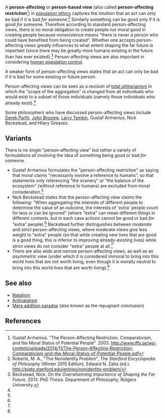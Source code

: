 A '''person-affecting''' or '''person-based view''' (also called '''person-affecting restriction'''<ref name="arrhenius-2003">Gustaf Arrhenius. "The Person-Affecting Restriction, Comparativism, and the Moral Status of Potential People". 2003. http://www.iffs.se/wp-content/uploads/2014/11/The-Person-Affecting-Restriction-Comparativism-and-the-Moral-Status-of-Potential-People.pdf</ref>) in [[population ethics]] captures the intuition that an act can only be bad if it is bad ''for'' someone.<ref name="sep">Roberts, M. A., "The Nonidentity Problem", ''The Stanford Encyclopedia of Philosophy'' (Winter 2015 Edition), Edward N. Zalta (ed.). http://plato.stanford.edu/entries/nonidentity-problem/</ref> Similarly something can be good only if it is good ''for'' someone. Therefore according to standard person-affecting views, there is no moral obligation to create people nor moral good in creating people because nonexistence means "there is never a person who could have benefited from being created". Whether one accepts person-affecting views greatly influences to what extent shaping the far future is important (since there may be greatly more humans existing in the future than has ever existed).<ref name="beckstead-thesis">Beckstead, Nick. ''On the Overwhelming Importance of Shaping the Far Future''. 2013. PhD Thesis. Department of Philosophy, Rutgers University.</ref> Person-affecting views are also important in considering [[human population control]].

A weaker form of person-affecting views states that an act can only be bad if it is bad for some existing or future person.

Person-affecting views can be seen as a revision of [[total utilitarianism]] in which the "scope of the aggregation" is changed from all individuals who would exist to a subset of those individuals (namely those individuals who already exist).<ref name="beckstead-thesis"/>

Some philosophers who have discussed person-affecting views include [[Derek Parfit]], [[John Broome (philosopher)|John Broome]], [[Larry Temkin]], Gustaf Arrhenius, Nick Beckstead, and Hilary Greaves.

==Variants==

There is no single "person-affecting view" but rather a variety of formulations all involving the idea of something being good or bad ''for'' someone.

* Gustaf Arrhenius formulates the "person-affecting restriction" as saying that moral claims "necessarily involve a reference to humans", so that statements only referencing "the scenery" or "the balance of the ecosystem" (without reference to humans) are excluded from moral consideration.<ref name="arrhenius-2003"/>
* Nick Beckstead states that the person-affecting view claims the following: "When aggregating the interests of different people to determine the value of an outcome, the interests of 'extra' people count for less or can be ignored" (where "extra" can mean different things in different contexts, but in each case actions cannot be good or bad ''for'' "extra" people).<ref name="beckstead-thesis"/> Beckstead further distinguishes between ''moderate'' and ''strict'' person-affecting views, where moderate views give less weight to "extra" people (so that while creating new lives that are good is a good thing, this is inferior to improving already-existing lives) while strict views do not consider "extra" people at all.<ref name="beckstead-thesis"/>
* There are also ''wide'' and ''narrow'' person-affecting views, as well as an ''asymmetric'' view (under which it is considered immoral to bring into this world lives that are not worth living, even though it is morally neutral to bring into this world lives that are worth living).<ref name="beckstead-thesis"/>

==See also==

* [[Natalism]]
* [[Antinatalism]]
* [[Mere addition paradox]] (also known as the repugnant conclusion)

==References==

{{reflist}}

